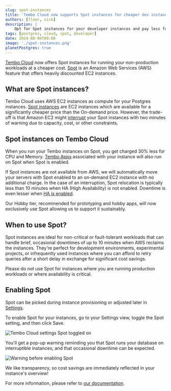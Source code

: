 ---
slug: spot-instances
title: 'Tembo Cloud now supports Spot instances for cheaper dev instances'
authors: [floor, nick]
description: |
    Opt for Spot instances for your developer instances and pay less for non-critical workloads
tags: [postgres, cloud, spot, developer]
date: 2024-08-06T09:00
image: './spot-instances.png'
planetPostgres: true
---

[Tembo Cloud](https://cloud.tembo.io/) now offers Spot instances for running your non-production workloads at a cheaper cost. [Spot](https://aws.amazon.com/ec2/spot/) is an Amazon Web Services (AWS) feature that offers heavily discounted EC2 instances.

## What are Spot instances?

Tembo Cloud uses AWS EC2 instances as compute for your Postgres instances. [Spot instances](https://docs.aws.amazon.com/AWSEC2/latest/UserGuide/how-spot-instances-work.html) are EC2 instances which are available for a significantly cheaper price than the On-demand price. However, the trade-off is that Amazon EC2 might [interrupt](https://docs.aws.amazon.com/AWSEC2/latest/UserGuide/spot-interruptions.html) your Spot instances with two minutes of warning due to capacity, cost, or other constraints.

## Spot instances on Tembo Cloud

When you run your Tembo instances on Spot, you get charged 30% less for CPU and Memory. [Tembo Apps](https://tembo.io/docs/product/cloud/apps/rest-api) associated with your instance will also run on Spot when Spot is enabled.

If Spot instances are not available from AWS, we will automatically move your servers with Spot enabled to an on-demand EC2 instance with no additional charge. In the case of an interruption, Spot relocation is typically less than 10 minutes when HA (High Availability) is not enabled. Downtime is even lesser when [HA is enabled](https://tembo.io/docs/product/cloud/configuration-and-management/high-availability).

Our Hobby tier, recommended for prototyping and hobby apps, will now exclusively use Spot allowing us to support it sustainably.

## When to use Spot?

Spot instances are ideal for non-critical or fault-tolerant workloads that can handle brief, occasional downtimes of up to 10 minutes when AWS reclaims the instances. They're perfect for development environments, experimental projects, or infrequently used instances where you can afford to retry queries after a short delay in exchange for significant cost savings.

Please do not use Spot for instances where you are running production workloads or where availability is critical.

## Enabling Spot

Spot can be picked during instance provisioning or adjusted later in [Settings](/docs/product/cloud/configuration-and-management/spot-instances).

To enable Spot for your instances, go to your Settings view, toggle the Spot setting, and then click Save.

![Tembo Cloud settings Spot toggled on](./overview-settings-spot-on.png)

You'll get a pop-up warning reminding you that Spot runs your database on interruptible instances, and that occasional downtime can be expected.

![Warning before enabling Spot](./enable-spot-warning.png)

We like transparency, so cost savings are immediately reflected in your instance's overview!

For more information, please refer to [our documentation](https://tembo.io/docs/product/cloud/configuration-and-management/spot-instances).
